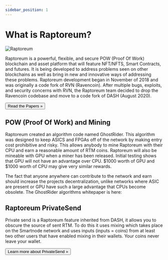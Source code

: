 ```yaml
---
sidebar_position: 1
---
```


# What is Raptoreum?

![Raptoreum](/img/rapt-outline.png)

Raptoreum is a powerful, flexible, and secure POW (Proof Of Work) blockchain and asset platform that will feature NFT/NFTS, Smart Contracts, and futures. It is being developed to address problems seen on other blockchains as well as bring in new and innovative ways of addressing these problems. Raptoreum development began in November of 2018 and was originally a code fork of RVN (Ravencoin). After multiple bugs, exploits, and security concerns with RVN, the Raptoreum team decided to drop the Ravencoin codebase and move to a code fork of DASH (August 2020).

<Link to="/docs/about-raptoreum/papers/raptoreumlightpaper">
<button class="button button--block button--primary">Read the Papers »</button>
</Link>

## POW (Proof Of Work) and Mining

Raptoreum created an algorithm code named GhostRider. This algorithm was designed to keep ASICS and FPGAs off of the network by making entry cost prohibitive and risky. This allows anybody to mine Raptoreum with their CPU and earn a reasonable amount of RTM coins. Raptoreum will also be mineable with GPU when a miner has been released. Initial testing shows that GPU will not have an advantage over CPU. $1000 worth of GPU and $1000 worth of CPU may give very similar rewards.

The fact that anyone anywhere can contribute to the network and earn should increase the projects decentralization, unlike networks where ASIC are present or GPU have such a large advantage that CPUs become obsolete. The GhostRider algorithms whitepaper is here:

## Raptoreum PrivateSend

Private send is a Raptoreum feature inherited from DASH, it allows you to obscure the source of sent RTM. To do this it uses mixing which takes place on the Smartnode network and uses inputs (inputs = coins) from at least two other users that have enabled mixing in their wallets. Your coins never leave your wallet.

<Link to="/docs/wallet/privatesend">
<button class="button button--block button--primary">Learn more about PrivateSend »</button>
</Link>